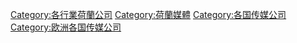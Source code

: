 [[Category:各行業荷蘭公司|Category:各行業荷蘭公司]]
[[Category:荷蘭媒體|Category:荷蘭媒體]]
[[Category:各国传媒公司|Category:各国传媒公司]]
[[Category:欧洲各国传媒公司|Category:欧洲各国传媒公司]]